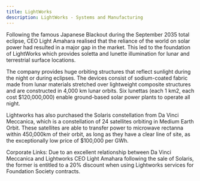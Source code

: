 ```yaml
---
title: LightWorks
description: LightWorks - Systems and Manufacturing
---
```


Following the famous Japanese Blackout during the September 2035 total eclipse, CEO Light Amahara realised that the reliance of the world on solar power had resulted in a major gap in the market. This led to the foundation of LightWorks which provides soletta and lunette illumination for lunar and terrestrial surface locations.

The company provides huge orbiting structures that reflect sunlight during the night or during eclipses. The devices consist of sodium-coated fabric made from lunar materials stretched over lightweight composite structures and are constructed in 4,000 km lunar orbits. Six lunettas (each 1 km2, each cost $120,000,000) enable ground-based solar power plants to operate all night.

Lightworks has also purchased the Solaris constellation from Da Vinci Meccanica, which is a constellation of 24 satellites orbiting in Medium Earth Orbit. These satellites are able to transfer power to microwave rectanna within 450,000km of their orbit, as long as they have a clear line of site, as the exceptionally low price of $100,000 per GWh. 

Corporate Links:
Due to an excellent relationship between Da Vinci Meccanica and Lightworks CEO Light Amahara following the sale of Solaris, the former is entitled to a 20% discount when using Lightworks services for Foundation Society contracts.
